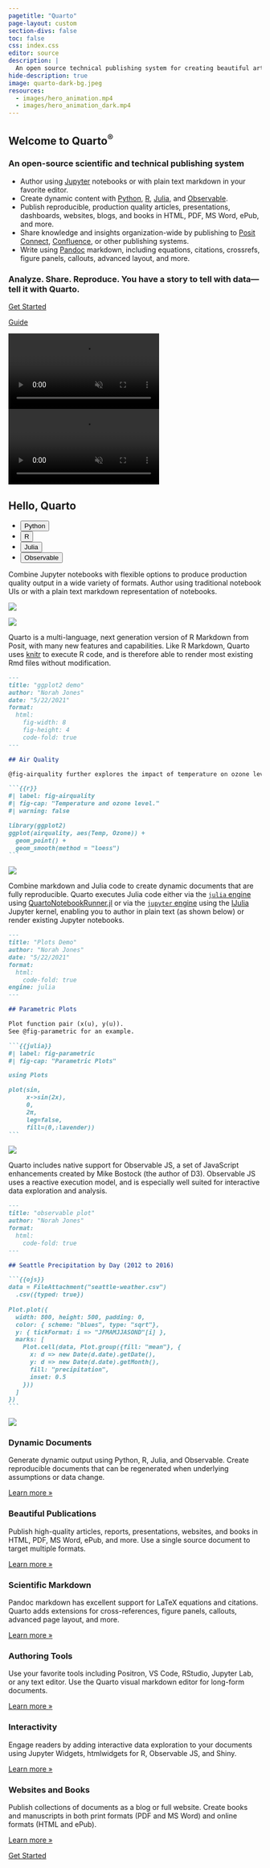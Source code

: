 ```yaml
---
pagetitle: "Quarto"
page-layout: custom
section-divs: false
toc: false
css: index.css
editor: source
description: | 
  An open source technical publishing system for creating beautiful articles, websites, blogs, books, slides, and more. Supports Python, R, Julia, and JavaScript.
hide-description: true
image: quarto-dark-bg.jpeg
resources: 
  - images/hero_animation.mp4
  - images/hero_animation_dark.mp4
---
```


::: {.hero-banner}


::: {.content-block .py-4}

::: {.hero-text}
# Welcome to Quarto^[®]{.trademark}^ {.mt-1}

### An open-source scientific and technical publishing system

- Author using [Jupyter](https://jupyter.org) notebooks or with plain text markdown in your favorite editor.
- Create dynamic content with [Python](/docs/computations/python.qmd), [R](/docs/computations/r.qmd), [Julia](/docs/computations/julia.qmd), and [Observable](/docs/computations/ojs.qmd).
- Publish reproducible, production quality articles, presentations, dashboards, websites, blogs, and books in HTML, PDF, MS Word, ePub, and more.
- Share knowledge and insights organization-wide by publishing to [Posit Connect](/docs/publishing/rstudio-connect.qmd), [Confluence](/docs/publishing/confluence.qmd), or other publishing systems. 
- Write using [Pandoc](https://pandoc.org) markdown, including equations, citations, crossrefs, figure panels, callouts, advanced layout, and more.

### Analyze. Share. Reproduce. You have a story to tell with data---tell it with Quarto.

::: {.grid .gap-3 .pb-3 .pt-4}
::: {.g-col-12 .g-col-sm-4}
[Get Started](/docs/get-started/index.qmd){.btn-action-primary .btn-action .btn .btn-lg .w-100 role="button"}
:::
::: {.g-col-12 .g-col-sm-4 .mb-2}
[Guide](/docs/guide/){#btn-guide .btn-action .btn-secondary .btn .btn-lg .w-100 role="button"}
::: 
::: 
:::

::: {.hero-animation}

::: light-content

```{=html}
<video autoplay muted playsinline loop>
<source src="images/hero_animation.mp4" type="video/mp4"/>
</video>
```

:::

::: dark-content

```{=html}
<video autoplay muted playsinline loop>
<source src="images/hero_animation_dark.mp4" type="video/mp4"/>
</video>
```

:::

:::

:::



:::


::: {.hello-quarto .alt-background}
::: {.content-block .mt-2 .pt-4 .pb-2}

::: {.hello-quarto-banner}
::: {.grid .gap-1}
::: {.g-col-lg-4 .g-col-12}
# Hello, Quarto
::: 
::: {.g-col-lg-8 .g-col-12}
<ul class="nav nav-pills d-flex flex-wrap" id="hello-quarto-tab" role="tablist">
  <li class="nav-item" role="presentation">
    <button class="nav-link active" id="python-tab" data-bs-toggle="tab" data-bs-target="#python" type="button" role="tab" aria-controls="python" aria-selected="true">Python</button>
  </li>
  <li class="nav-item" role="presentation">
    <button class="nav-link" id="knitr-tab" data-bs-toggle="tab" data-bs-target="#knitr" type="button" role="tab" aria-controls="knitr" aria-selected="false">R</button>
  </li>
  <li class="nav-item" role="presentation">
    <button class="nav-link" id="julia-tab" data-bs-toggle="tab" data-bs-target="#julia" type="button" role="tab" aria-controls="julia" aria-selected="false">Julia</button>
  </li>
  <li class="nav-item" role="presentation">
    <button class="nav-link" id="observable-tab" data-bs-toggle="tab" data-bs-target="#observable" type="button" role="tab" aria-controls="observable" aria-selected="false">Observable</button>
  </li>
</ul>
:::
:::
:::

<div class="tab-content mt-2" id="hello-quarto-tabcontent">

<div class="tab-pane fade  show active" id="python" role="tabpanel" aria-labelledby="python-tab">
::: {.grid .gap-3}
::: {.g-col-md-11 .g-col-12 .mb-0}
Combine Jupyter notebooks with flexible options to produce production quality output in a wide variety of formats. Author using traditional notebook UIs or with a plain text markdown representation of notebooks.
:::
::: {.g-col-sm-6 .g-col-12}
![](images/demo-jupyter-plain.png){fig-alt="Example Jupyter notebook entitled Palmer Penguins with code cells, text, and a scatterplot."}
:::

::: {.g-col-sm-6 .g-col-12}
![](images/demo-jupyter-output.png){fig-alt="Output of example Jupyter notebook, Palmer Penguins, in HTML showing title, metadata, text, code, and scatterplot. At the top there is a dropdown option to show or hide the code."}
:::
:::

</div>

<div class="tab-pane fade" id="knitr" role="tabpanel" aria-labelledby="knitr-tab">
::: {.grid}
::: {.g-col-md-11 .g-col-12}
Quarto is a multi-language, next generation version of R Markdown from Posit, with many new features and capabilities. Like R Markdown, Quarto uses [knitr](https://yihui.org/knitr/) to execute R code, and is therefore able to render most existing Rmd files without modification.

:::
::: {.g-col-md-6 .g-col-12}
````markdown
---
title: "ggplot2 demo"
author: "Norah Jones"
date: "5/22/2021"
format: 
  html:
    fig-width: 8
    fig-height: 4
    code-fold: true
---

## Air Quality

@fig-airquality further explores the impact of temperature on ozone level.

```{{r}}
#| label: fig-airquality
#| fig-cap: "Temperature and ozone level."
#| warning: false

library(ggplot2)
ggplot(airquality, aes(Temp, Ozone)) + 
  geom_point() + 
  geom_smooth(method = "loess")
```


````
:::
::: {.g-col-md-6 .g-col-12}
![](images/hello-knitr.png){.hello-output fig-alt="Example output with title (ggplot2 demo), author (Norah Jones), and date (5/22/2021). Below is a header reading Air Quality followed by body text (Figure 1 further explores the impact of temperature on ozone level.) with a toggleable code field, and figure with caption Figure 1 Temperature and ozone level."}
:::
:::

</div>

<div class="tab-pane fade" id="julia" role="tabpanel" aria-labelledby="julia-tab">
::: {.grid}
::: {.g-col-md-11 .g-col-12}
Combine markdown and Julia code to create dynamic documents that are fully reproducible. Quarto executes Julia code either via the [`julia` engine](#using-the-julia-engine) using [QuartoNotebookRunner.jl](https://github.com/PumasAI/QuartoNotebookRunner.jl/) or via the [`jupyter` engine](#using-the-jupyter-engine) using the [IJulia](https://github.com/JuliaLang/IJulia.jl) Jupyter kernel, enabling you to author in plain text (as shown below) or render existing Jupyter notebooks.

:::
::: {.g-col-md-6 .g-col-12}
````markdown
---
title: "Plots Demo"
author: "Norah Jones"
date: "5/22/2021"
format:
  html:
    code-fold: true
engine: julia
---

## Parametric Plots

Plot function pair (x(u), y(u)). 
See @fig-parametric for an example.

```{{julia}}
#| label: fig-parametric
#| fig-cap: "Parametric Plots"

using Plots

plot(sin, 
     x->sin(2x), 
     0, 
     2π, 
     leg=false, 
     fill=(0,:lavender))
```


````
:::

::: {.g-col-md-6 .g-col-12}
![](images/hello-julia.png){.hello-output fig-alt="Example Plots Demo output with title, author, date published and main section on Parametric plots which contains text, a toggleable code field, and the output of the plot, with the caption Figure 1 Parametric Plots."}
:::
:::

</div>

<div class="tab-pane fade" id="observable" role="tabpanel" aria-labelledby="observable-tab">
::: {.grid}
::: {.g-col-md-11 .g-col-12}
Quarto includes native support for Observable JS, a set of JavaScript enhancements created by Mike Bostock (the author of D3). Observable JS uses a reactive execution model, and is especially well suited for interactive data exploration and analysis.

:::
::: {.g-col-md-6 .g-col-12}
````markdown
---
title: "observable plot"
author: "Norah Jones"
format: 
  html: 
    code-fold: true
---

## Seattle Precipitation by Day (2012 to 2016)

```{{ojs}}
data = FileAttachment("seattle-weather.csv")
  .csv({typed: true})
  
Plot.plot({
  width: 800, height: 500, padding: 0,
  color: { scheme: "blues", type: "sqrt"},
  y: { tickFormat: i => "JFMAMJJASOND"[i] },
  marks: [
    Plot.cell(data, Plot.group({fill: "mean"}, {
      x: d => new Date(d.date).getDate(),
      y: d => new Date(d.date).getMonth(),
      fill: "precipitation", 
      inset: 0.5
    }))
  ]
})
```
````
:::


::: {.g-col-md-6 .g-col-12}
![](images/hello-observable.png){style="" fig-alt="Example output with title, author, and date. Below, the main section reads Seattle Precipitation by Day (2012 to 2016) with a toggleable section to show code and a heatmap of the precipitation by day."}
:::

:::

</div>

</div>



::: {.grid}


:::
:::
:::


::: {.content-block .py-4}
::: {.features}

::: {.feature}
### Dynamic Documents
Generate dynamic output using Python, R, Julia, and Observable. Create reproducible documents that can be regenerated when underlying assumptions or data change.

::: {.learn-more}
[Learn more »](/docs/computations/python.qmd)
:::
:::

::: {.feature}
### Beautiful Publications
Publish high-quality articles, reports, presentations, websites, and books in HTML, PDF, MS Word, ePub, and more. Use a single source document to target multiple formats.

::: {.learn-more}
[Learn more »](/docs/output-formats/all-formats.qmd)
:::
:::

::: {.feature}
### Scientific Markdown
Pandoc markdown has excellent support for LaTeX equations and citations. Quarto adds extensions for cross-references, figure panels, callouts, advanced page layout, and more.

::: {.learn-more}
[Learn more »](/docs/authoring/markdown-basics.qmd)
:::
:::

::: {.feature}
### Authoring Tools
Use your favorite tools including Positron, VS Code, RStudio, Jupyter Lab, or any text editor. Use the Quarto visual markdown editor for long-form documents.

::: {.learn-more}
[Learn more »](/docs/get-started/index.qmd)
:::
:::

::: {.feature}
### Interactivity
Engage readers by adding interactive data exploration to your documents using Jupyter Widgets, htmlwidgets for R, Observable JS, and Shiny.

::: {.learn-more}
[Learn more »](/docs/interactive/)
:::
:::

::: {.feature}
### Websites and Books
Publish collections of documents as a blog or full website. Create books and manuscripts in both print formats (PDF and MS Word) and online formats (HTML and ePub).

::: {.learn-more}
[Learn more »](/docs/websites/)
:::
:::

:::
:::


::: {.get-started .alt-background}
::: {.content-block .py-5 .grid}
::: {.g-start-4 .g-col-6 .g-start-md-5 .g-col-md-3 .pt-1}
[Get Started](/docs/get-started/index.qmd){.btn-action-primary  .btn-action .btn .btn-lg .w-100 role="button"}

:::
:::
:::
